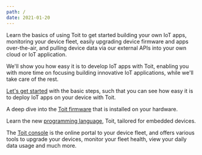 ```yaml
---
path: /
date: 2021-01-20
---
```


<Title>Documentation</Title>

Learn the basics of using Toit to get started building your own IoT apps,
monitoring your device fleet, easily upgrading device firmware and apps
over-the-air, and pulling device data via our external APIs into your own cloud
or IoT application.

We'll show you how easy it is to develop IoT apps with Toit, enabling you with
more time on focusing building innovative IoT applications, while we'll take
care of the rest.

<Boxes>
<Box title="Quick start guide">

[Let's get started](quick_start_guide) with the basic steps, such that you can see how easy it is to deploy IoT apps on your device with Toit.

</Box> 
<Box title="Toit firmware">

A deep dive into the [Toit firmware](firmware) that is installed on your hardware.

</Box>
<Box title="Toit language guide">

Learn the new [programming language](language), Toit, tailored for embedded devices.

</Box>
<Box title="Toit console">

The [Toit console](https://console.toit.io/) is the online portal to your device fleet, and offers various tools to upgrade your devices, monitor your fleet health, view your daily data usage and much more.

</Box>
</Boxes>
